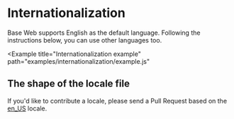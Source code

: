 <!--
Copyright (c) 2018 Uber Technologies, Inc.

This source code is licensed under the MIT license found in the
LICENSE file in the root directory of this source tree.
-->




# Internationalization

Base Web supports English as the default language. Following the instructions below, you
can use other languages too.

<Example
  title="Internationalization example"
  path="examples/internationalization/example.js"
>
  <InternationalizationExample />
</Example>

## The shape of the locale file

<JSON src={en_US} />

If you'd like to contribute a locale, please send a Pull Request based
on the [en_US](https://github.com/uber-web/baseui/tree/master/src/locale) locale.
